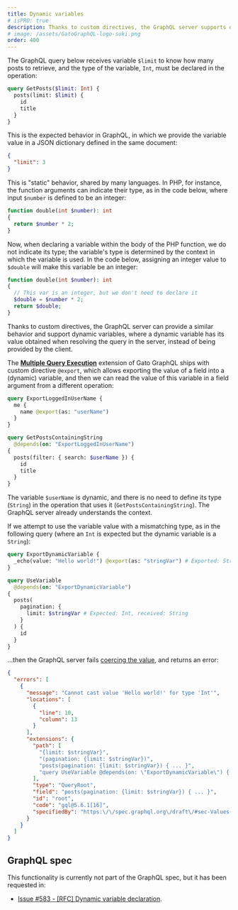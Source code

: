 ```yaml
---
title: Dynamic variables
# isPRO: true
description: Thanks to custom directives, the GraphQL server supports dynamic variables, where a dynamic variable has its value obtained when resolving the query in the server (whereas a static variable has its value provided by the client).
# image: /assets/GatoGraphQL-logo-suki.png
order: 400
---
```


The GraphQL query below receives variable `$limit` to know how many posts to retrieve, and the type of the variable, `Int`, must be declared in the operation:

```graphql
query GetPosts($limit: Int) {
  posts(limit: $limit) {
    id
    title
  }
}
```

This is the expected behavior in GraphQL, in which we provide the variable value in a JSON dictionary defined in the same document:

```json
{
  "limit": 3
}
```

This is "static" behavior, shared by many languages. In PHP, for instance, the function arguments can indicate their type, as in the code below, where input `$number` is defined to be an integer:

```php
function double(int $number): int
{
  return $number * 2;
}
```

Now, when declaring a variable within the body of the PHP function, we do not indicate its type; the variable's type is determined by the context in which the variable is used. In the code below, assigning an integer value to `$double` will make this variable be an integer:

```php
function double(int $number): int
{
  // This var is an integer, but we don't need to declare it
  $double = $number * 2;
  return $double;
}
```

Thanks to custom directives, the GraphQL server can provide a similar behavior and support dynamic variables, where a dynamic variable has its value obtained when resolving the query in the server, instead of being provided by the client.

The [**Multiple Query Execution**](/extensions/multiple-query-execution/) extension of Gato GraphQL ships with custom directive `@export`, which allows exporting the value of a field into a (dynamic) variable, and then we can read the value of this variable in a field argument from a different operation:

```graphql
query ExportLoggedInUserName {
  me {
    name @export(as: "userName")
  }
}

query GetPostsContainingString
  @depends(on: "ExportLoggedInUserName")
{
  posts(filter: { search: $userName }) {
    id
    title
  }
}
```

The variable `$userName` is dynamic, and there is no need to define its type (`String`) in the operation that uses it (`GetPostsContainingString`). The GraphQL server already understands the context.

If we attempt to use the variable value with a mismatching type, as in the following query (where an `Int` is expected but the dynamic variable is a `String`):

```graphql
query ExportDynamicVariable {
  _echo(value: "Hello world!") @export(as: "stringVar") # Exported: String
}

query UseVariable
  @depends(on: "ExportDynamicVariable")
{
  posts(
    pagination: {
      limit: $stringVar # Expected: Int, received: String
    }
  ) {
    id
  }
}
```

...then the GraphQL server fails [coercing the value](https://spec.graphql.org/draft/#sec-Coercing-Variable-Values), and returns an error:

```json
{
  "errors": [
    {
      "message": "Cannot cast value 'Hello world!' for type 'Int'",
      "locations": [
        {
          "line": 10,
          "column": 13
        }
      ],
      "extensions": {
        "path": [
          "{limit: $stringVar}",
          "(pagination: {limit: $stringVar})",
          "posts(pagination: {limit: $stringVar}) { ... }",
          "query UseVariable @depends(on: \"ExportDynamicVariable\") { ... }"
        ],
        "type": "QueryRoot",
        "field": "posts(pagination: {limit: $stringVar}) { ... }",
        "id": "root",
        "code": "gql@5.6.1[16]",
        "specifiedBy": "https:\/\/spec.graphql.org\/draft\/#sec-Values-of-Correct-Type"
      }
    }
  ]
}
```

## GraphQL spec

This functionality is currently not part of the GraphQL spec, but it has been requested in:

- <a href="https://github.com/graphql/graphql-spec/issues/583" target="_blank">Issue #583 - [RFC] Dynamic variable declaration</a>.
